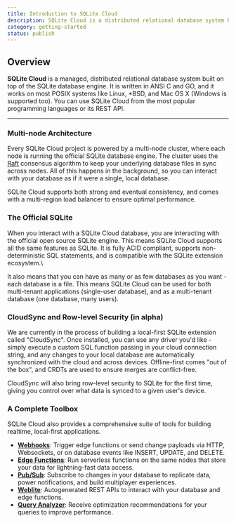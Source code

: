 ```yaml
---
title: Introduction to SQLite Cloud
description: SQLite Cloud is a distributed relational database system built on top of the SQLite database engine.
category: getting-started
status: publish
---
```


## Overview
**SQLite Cloud** is a managed, distributed relational database system built on top of the SQLite database engine. It is written in ANSI C and GO, and it works on most POSIX systems like Linux, *BSD, and Mac OS X (Windows is supported too). You can use SQLite Cloud from the most popular programming languages or its REST API.

---

### Multi-node Architecture
Every SQLite Cloud project is powered by a multi-node cluster, where each node is running the official SQLite database engine. The cluster uses the [Raft](https://raft.github.io) consensus algorithm to keep your underlying database files in sync across nodes. All of this happens in the background, so you can interact with your database as if it were a single, local database.

SQLite Cloud supports both strong and eventual consistency, and comes with a multi-region load balancer to ensure optimal performance.

### The Official SQLite
When you interact with a SQLite Cloud database, you are interacting with the official open source SQLite engine. This means SQLite Cloud supports all the same features as SQLite. It is fully ACID compliant, supports non-deterministic SQL statements, and is compatible with the SQLite extension ecosystem.\

It also means that you can have as many or as few databases as you want - each database is a file. This means SQLite Cloud can be used for both multi-tenant applications (single-user database), and as a multi-tenant database (one database, many users).

### CloudSync and Row-level Security (in alpha)
We are currently in the process of building a local-first SQLite extension called "CloudSync". Once installed, you can use any driver you'd like - simply execute a custom SQL function passing in your cloud connection string, and any changes to your local database are automatically synchronized with the cloud and across devices. Offline-first comes "out of the box", and CRDTs are used to ensure merges are conflict-free.

CloudSync will also bring row-level security to SQLite for the first time, giving you control over what data is synced to a given user's device.

### A Complete Toolbox
SQLite Cloud also provides a comprehensive suite of tools for building realtime, local-first applications.
* **[Webhooks](/docs/webhooks)**: Trigger edge functions or send change payloads via HTTP, Websockets, or on database events like INSERT, UPDATE, and DELETE.
* **[Edge Functions](/docs/edge-functions)**: Run serverless functions on the same nodes that store your data for lightning-fast data access.
* **[Pub/Sub](/docs/pub-sub)**: Subscribe to changes in your database to replicate data, power notifications, and build multiplayer experiences.
* **[Weblite](/docs/weblite)**: Autogenerated REST APIs to interact with your database and edge functions.
* **[Query Analyzer](/docs/analyzer)**: Receive optimization recommendations for your queries to improve performance.
